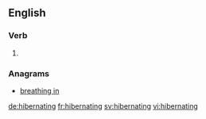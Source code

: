 ==English==

===Verb===
{{head|en}}

# {{present participle of|hibernate|lang=en}}

===Anagrams===
* [[breathing in#English|breathing in]]

[[de:hibernating]]
[[fr:hibernating]]
[[sv:hibernating]]
[[vi:hibernating]]